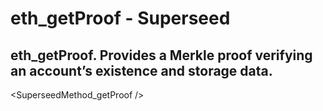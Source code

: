 # eth_getProof - Superseed

## eth_getProof. Provides a Merkle proof verifying an account’s existence and storage data.


<SuperseedMethod_getProof />
